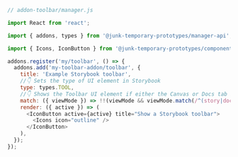 ```js
// addon-toolbar/manager.js

import React from 'react';

import { addons, types } from '@junk-temporary-prototypes/manager-api';

import { Icons, IconButton } from '@junk-temporary-prototypes/components';

addons.register('my/toolbar', () => {
  addons.add('my-toolbar-addon/toolbar', {
    title: 'Example Storybook toolbar',
    //👇 Sets the type of UI element in Storybook
    type: types.TOOL,
    //👇 Shows the Toolbar UI element if either the Canvas or Docs tab is active
    match: ({ viewMode }) => !!(viewMode && viewMode.match(/^(story|docs)$/)),
    render: ({ active }) => (
      <IconButton active={active} title="Show a Storybook toolbar">
        <Icons icon="outline" />
      </IconButton>
    ),
  });
});
```
